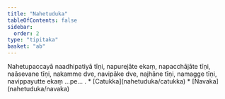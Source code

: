 ```yaml
---
title: "Nahetuduka"
tableOfContents: false
sidebar:
  order: 2
type: "tipitaka"
basket: "ab"
---
```



<DynamicBreadcrumb />

<Division number="17">

<Paragraph number="1835">
Nahetupaccayā naadhipatiyā tīṇi, napurejāte ekaṃ, napacchājāte tīṇi, naāsevane tīṇi, nakamme dve, navipāke dve, najhāne tīṇi, namagge tīṇi, navippayutte ekaṃ …pe… .

</Paragraph>
</Division>

<TableOfContents>
* [Catukka](nahetuduka/catukka)
* [Navaka](nahetuduka/navaka)
</TableOfContents>